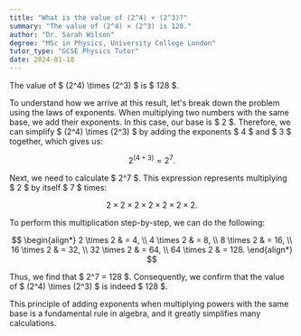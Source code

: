 ```yaml
---
title: "What is the value of (2^4) × (2^3)?"
summary: "The value of (2^4) × (2^3) is 128."
author: "Dr. Sarah Wilson"
degree: "MSc in Physics, University College London"
tutor_type: "GCSE Physics Tutor"
date: 2024-01-18
---
```


The value of $ (2^4) \times (2^3) $ is $ 128 $.

To understand how we arrive at this result, let's break down the problem using the laws of exponents. When multiplying two numbers with the same base, we add their exponents. In this case, our base is $ 2 $. Therefore, we can simplify $ (2^4) \times (2^3) $ by adding the exponents $ 4 $ and $ 3 $ together, which gives us:

$$
2^{(4+3)} = 2^7.
$$

Next, we need to calculate $ 2^7 $. This expression represents multiplying $ 2 $ by itself $ 7 $ times:

$$
2 \times 2 \times 2 \times 2 \times 2 \times 2 \times 2.
$$

To perform this multiplication step-by-step, we can do the following:

$$
\begin{align*}
2 \times 2 & = 4, \\
4 \times 2 & = 8, \\
8 \times 2 & = 16, \\
16 \times 2 & = 32, \\
32 \times 2 & = 64, \\
64 \times 2 & = 128.
\end{align*}
$$

Thus, we find that $ 2^7 = 128 $. Consequently, we confirm that the value of $ (2^4) \times (2^3) $ is indeed $ 128 $. 

This principle of adding exponents when multiplying powers with the same base is a fundamental rule in algebra, and it greatly simplifies many calculations.
    